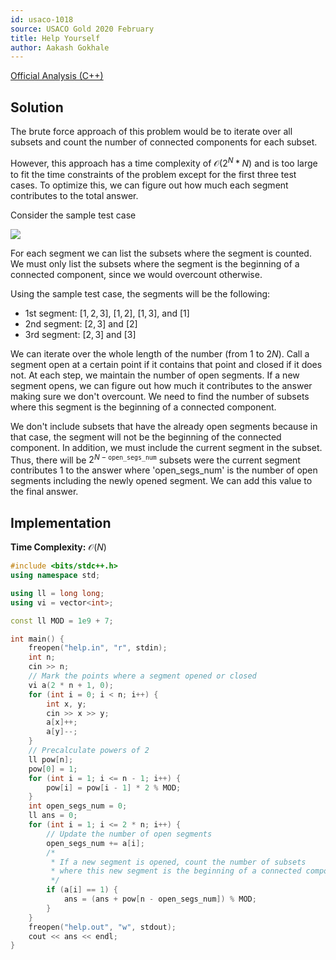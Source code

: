 ```yaml
---
id: usaco-1018
source: USACO Gold 2020 February
title: Help Yourself
author: Aakash Gokhale
---
```


[Official Analysis (C++)](http://www.usaco.org/current/data/sol_help_gold_feb20.html)

## Solution

The brute force approach of this problem would be to iterate over all subsets and count the number of connected components for each subset.

However, this approach has a time complexity of $\mathcal{O}(2^N * N)$ and is too large to fit the time constraints of the problem except for the first three test cases. To optimize this, we can figure out how much each segment contributes to the total answer.

Consider the sample test case

![](usaco-1018/help_yourself_sample_illustration.png)

For each segment we can list the subsets where the segment is counted. We must only list the subsets where the segment is the beginning of a connected component, since we would overcount otherwise.

Using the sample test case, the segments will be the following:
* 1st segment: $[1,2,3]$, $[1,2]$, $[1,3]$, and $[1]$
* 2nd segment: $[2,3]$ and $[2]$
* 3rd segment: $[2,3]$ and $[3]$

We can iterate over the whole length of the number (from $1$ to $2N$). Call a segment open at a certain point if it contains that point and closed if it does not. At each step, we maintain the number of open segments. If a new segment opens, we can figure out how much it contributes to the answer making sure we don't overcount. We need to find the number of subsets where this segment is the beginning of a connected component.

We don't include subsets that have the already open segments because in that case, the segment will not be the beginning of the connected component. In addition, we must include the current segment in the subset. Thus, there will be $2^{N - \texttt{open_segs_num}}$ subsets were the current segment contributes $1$ to the answer where 'open_segs_num' is the number of open segments including the newly opened segment. We can add this value to the final answer.

## Implementation

**Time Complexity:** $\mathcal{O}(N)$

<LanguageSection>

<CPPSection>

```cpp
#include <bits/stdc++.h>
using namespace std;

using ll = long long;
using vi = vector<int>;

const ll MOD = 1e9 + 7;

int main() {
	freopen("help.in", "r", stdin);
	int n;
	cin >> n;
	// Mark the points where a segment opened or closed
	vi a(2 * n + 1, 0);
	for (int i = 0; i < n; i++) {
		int x, y;
		cin >> x >> y;
		a[x]++;
		a[y]--;
	}
	// Precalculate powers of 2
	ll pow[n];
	pow[0] = 1;
	for (int i = 1; i <= n - 1; i++) {
		pow[i] = pow[i - 1] * 2 % MOD;
	}
	int open_segs_num = 0;
	ll ans = 0;
	for (int i = 1; i <= 2 * n; i++) {
		// Update the number of open segments
		open_segs_num += a[i]; 
		/*
		 * If a new segment is opened, count the number of subsets
		 * where this new segment is the beginning of a connected component
		 */
		if (a[i] == 1) {
			ans = (ans + pow[n - open_segs_num]) % MOD;
		}
	}
	freopen("help.out", "w", stdout);
	cout << ans << endl;
}
```
</CPPSection>

</LanguageSection>
